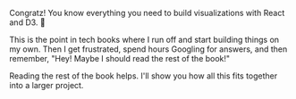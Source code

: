 Congratz! You know everything you need to build visualizations with React and
D3. 👏

This is the point in tech books where I run off and start building things on my
own. Then I get frustrated, spend hours Googling for answers, and then
remember, "Hey! Maybe I should read the rest of the book!"

Reading the rest of the book helps. I'll show you how all this fits together
into a larger project.